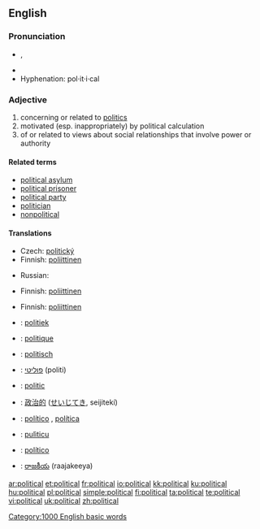 ==English==

{{rank|etc.|broke|waiting|773|political|reading|German|seven}}

===Pronunciation===
* {{IPA|/pəˈlɪtɪkəl/}}, {{SAMPA|/p@"lItIk@l/}}
* {{audio|en-us-political.ogg|Audio (US)}}
* Hyphenation: pol·it·i·cal

===Adjective===
{{en-adj|more}}

# concerning or related to [[politics]]
# motivated (esp. inappropriately) by political calculation
# of or related to views about social relationships that involve power or authority

====Related terms====
* [[political asylum]]
* [[political prisoner]]
* [[political party]]
* [[politician]]
* [[nonpolitical]]

====Translations====
{{trans-top|concerning or related to politics}}
* Czech: [[politický]] {{m}}
* Finnish: [[poliittinen]]
{{trans-mid}}
* Russian: {{t|ru|политический|sc=Cyrl|tr=politíčeskij}}
{{trans-bottom}}

{{trans-top|motivated by political calculation}}
* Finnish: [[poliittinen]]
{{trans-mid}}
{{trans-bottom}}

{{trans-top|of or related to views about social relationships that involve power or authority}}
* Finnish: [[poliittinen]]
{{trans-mid}}
{{trans-bottom}}

{{checktrans-top}}
* {{ttbc|Dutch}}: [[politiek]]
* {{ttbc|French}}: [[politique]]
* {{ttbc|German}}: [[politisch]]
* {{ttbc|Hebrew}}: [[פוליטי]] (politi)
* {{ttbc|Interlingua}}: [[politic]]
{{trans-mid}}
* {{ttbc|Japanese}}: [[政治的]] ([[せいじてき]], seijitekí)
* {{ttbc|Portuguese}}: [[político]] {{m}}, [[política]] {{f}}
* {{ttbc|Sicilian}}: [[pulìticu]]
* {{ttbc|Spanish}}: [[político]] {{m}}
* {{ttbc|Telugu}}: [[రాజకీయ]] (raajakeeya)
{{trans-bottom}}

[[Category:1000 English basic words]]

[[ar:political]]
[[et:political]]
[[fr:political]]
[[io:political]]
[[kk:political]]
[[ku:political]]
[[hu:political]]
[[pl:political]]
[[simple:political]]
[[fi:political]]
[[ta:political]]
[[te:political]]
[[vi:political]]
[[uk:political]]
[[zh:political]]
